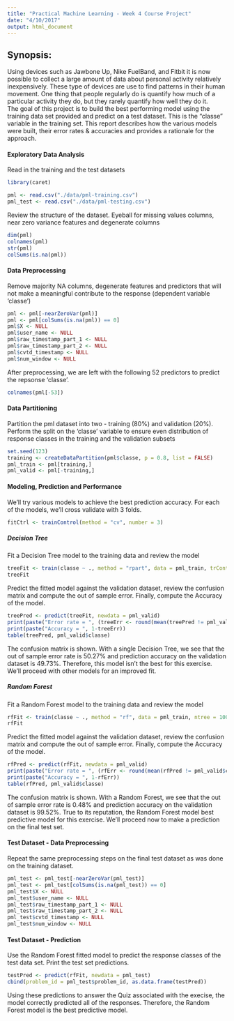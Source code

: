 ```yaml
---
title: "Practical Machine Learning - Week 4 Course Project"
date: "4/10/2017"
output: html_document
---
```


## Synopsis:
Using devices such as Jawbone Up, Nike FuelBand, and Fitbit it is now possible to collect a large amount of data about personal activity relatively inexpensively. These type of devices are use to find patterns in their human movement. One thing that people regularly do is quantify how much of a particular activity they do, but they rarely quantify how well they do it.  
The goal of this project is to build the best performing model using the training data set provided and predict on a test dataset. This is the "classe" variable in the training set. This report describes how the various models were built, their error rates & accuracies and provides a rationale for the approach.  

#### Exploratory Data Analysis  
  
Read in the training and the test datasets  

```r
library(caret)
```
```r
pml <- read.csv("./data/pml-training.csv")
pml_test <- read.csv("./data/pml-testing.csv")
```

Review the structure of the dataset. Eyeball for missing values columns, near zero variance features and degenerate columns
```r
dim(pml)
colnames(pml)
str(pml)
colSums(is.na(pml))
```

#### Data Preprocessing

Remove majority NA columns, degenerate features and predictors that will not make a meaningful contribute  to the response (dependent variable 'classe')  
```r
pml <- pml[-nearZeroVar(pml)]
pml <- pml[colSums(is.na(pml)) == 0]
pml$X <- NULL
pml$user_name <- NULL
pml$raw_timestamp_part_1 <- NULL
pml$raw_timestamp_part_2 <- NULL
pml$cvtd_timestamp <- NULL
pml$num_window <- NULL
```

After preprocessing, we are left with the following 52 predictors to predict the repsonse 'classe'.  
```r
colnames(pml[-53])
```
  
#### Data Partitioning  
  
Partition the pml dataset into two - training (80%) and validation (20%). Perform the split on the 'classe' variable to ensure even distribution of response classes in the training and the validation subsets  

```r
set.seed(123)
training <- createDataPartition(pml$classe, p = 0.8, list = FALSE)
pml_train <- pml[training,]
pml_valid <- pml[-training,]
```

#### Modeling, Prediction and Performance  

We'll try various models to achieve the best prediction accuracy. For each of the models, we'll cross validate with 3 folds.
```r
fitCtrl <- trainControl(method = "cv", number = 3)
```

##### Decision Tree  

Fit a Decision Tree model to the training data and review the model  
```r
treeFit <- train(classe ~ ., method = "rpart", data = pml_train, trControl = fitCtrl)
treeFit
```

Predict the fitted model against the validation dataset, review the confusion matrix and compute the out of sample error. Finally, compute the Accuracy of the model.
```r
treePred <- predict(treeFit, newdata = pml_valid)
print(paste("Error rate = ", (treeErr <- round(mean(treePred != pml_valid$classe), digits = 4))))
print(paste("Accuracy = ", 1-treeErr))
table(treePred, pml_valid$classe)
```
  
The confusion matrix is shown. With a single Decision Tree, we see that the out of sample error rate is 50.27% and prediction accuracy on the validation dataset is 49.73%. Therefore, this model isn't the best for this exercise. We'll proceed with other models for an improved fit.  
  
##### Random Forest  
  
Fit a Random Forest model to the training data and review the model  
```r
rfFit <- train(classe ~ ., method = "rf", data = pml_train, ntree = 100, trControl = fitCtrl)
rfFit
```
  
Predict the fitted model against the validation dataset, review the confusion matrix and compute the out of sample error. Finally, compute the Accuracy of the model.  
  
```r
rfPred <- predict(rfFit, newdata = pml_valid)
print(paste("Error rate = ", (rfErr <- round(mean(rfPred != pml_valid$classe), digits = 4))))
print(paste("Accuracy = ", 1-rfErr))
table(rfPred, pml_valid$classe)
```
  
The confusion matrix is shown. With a Random Forest, we see that the out of sample error rate is 0.48% and prediction accuracy on the validation dataset is 99.52%. True to its reputation, the Random Forest model best predictive model for this exercise. We'll proceed now to make a prediction on the final test set.  
  
#### Test Dataset - Data Preprocessing  
  
Repeat the same preprocessing steps on the final test dataset as was done on the training dataset.  
  
```r
pml_test <- pml_test[-nearZeroVar(pml_test)]
pml_test <- pml_test[colSums(is.na(pml_test)) == 0]
pml_test$X <- NULL
pml_test$user_name <- NULL
pml_test$raw_timestamp_part_1 <- NULL
pml_test$raw_timestamp_part_2 <- NULL
pml_test$cvtd_timestamp <- NULL
pml_test$num_window <- NULL
```
  
#### Test Dataset - Prediction  
  
Use the Random Forest fitted model to predict the response classes of the test data set. Print the test set predictions.  
  
```r
testPred <- predict(rfFit, newdata = pml_test)
cbind(problem_id = pml_test$problem_id, as.data.frame(testPred))
```
  
Using these predictions to answer the Quiz associated with the execise, the model correctly predicted all of the responses. Therefore, the Random Forest model is the best predictive model.